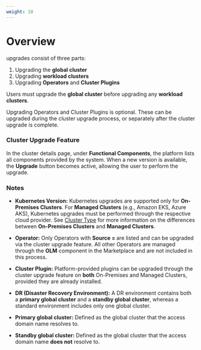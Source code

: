 ```yaml
---
weight: 10
---
```

# Overview

<Term name="productShort" /> upgrades consist of three parts:

1. Upgrading the **global cluster**
2. Upgrading **workload clusters**
3. Upgrading **Operators** and **Cluster Plugins**

Users must upgrade the **global cluster** before upgrading any **workload clusters**.

Upgrading Operators and Cluster Plugins is optional. These can be upgraded during the cluster upgrade process, or separately after the cluster upgrade is complete.

### Cluster Upgrade Feature

In the cluster details page, under **Functional Components**, the platform lists all components provided by the system.
When a new version is available, the **Upgrade** button becomes active, allowing the user to perform the upgrade.

### Notes

* **Kubernetes Version:**
  Kubernetes upgrades are supported only for **On-Premises Clusters**. For **Managed Clusters** (e.g., Amazon EKS, Azure AKS), Kubernetes upgrades must be performed through the respective cloud provider. See [Cluster Type](../configure/clusters/overview.mdx#cluster_type) for more information on the differences between **On-Premises Clusters** and **Managed Clusters**.

* **Operator:**
  Only Operators with **Source = <Term name="company" />** are listed and can be upgraded via the cluster upgrade feature. All other Operators are managed through the **OLM** component in the Marketplace and are not included in this process.

* **Cluster Plugin:**
  Platform-provided plugins can be upgraded through the cluster upgrade feature on **both** On-Premises and Managed Clusters, provided they are already installed.

* **DR (Disaster Recovery Environment):**
  A DR environment contains both a **primary global cluster** and a **standby global cluster**, whereas a standard <Term name="productShort" /> environment includes only one global cluster.

* **Primary global cluster:**
  Defined as the global cluster that the <Term name="productShort" /> access domain name resolves to.

* **Standby global cluster:**
  Defined as the global cluster that the <Term name="productShort" /> access domain name **does not** resolve to.
